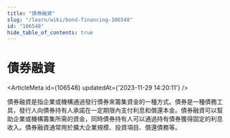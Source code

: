 ```yaml
---
title: "債券融資"
slug: "/learn/wiki/bond-financing-106548"
id: "106548"
hide_table_of_contents: true
---
```



# 債券融資

<ArticleMeta id={106548} updatedAt={'2023-11-29 14:20:11'} />
<div className='border-solid border-b border-t-0 my-4 border-[var(--ifm-color-gray-300)]' />

債券融資是指企業或機構通過發行債券來籌集資金的一種方式。債券是一種債務工具，發行人向債券持有人承諾在一定期限內支付利息和償還本金。債券融資可以幫助企業或機構籌集所需的資金，同時債券持有人可以通過持有債券獲得固定的利息收入。債券融資通常用於擴大企業規模、投資項目、償還債務等。
